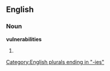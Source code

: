 ==English==

===Noun===
'''vulnerabilities'''

# {{plural of|[[vulnerability]]}}

[[Category:English plurals ending in "-ies"]]